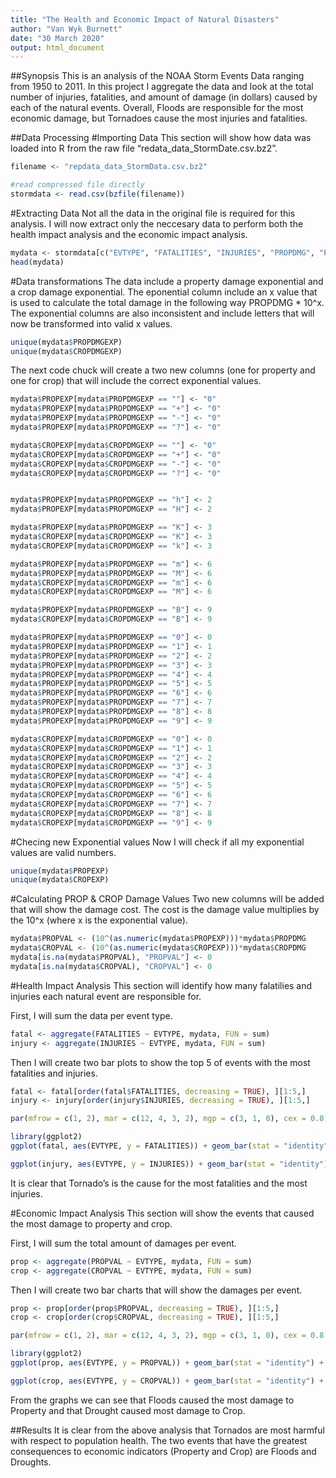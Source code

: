 ```yaml
---
title: "The Health and Economic Impact of Natural Disasters"
author: "Van Wyk Burnett"
date: "30 March 2020"
output: html_document
---
```


##Synopsis
This is an analysis of the NOAA Storm Events Data ranging from 1950 to 2011. In this project I aggregate the data and look at the total number of injuries, fatalities, and amount of damage (in dollars) caused by each of the natural events. Overall, Floods are responsible for the most economic damage, but Tornadoes cause the most injuries and fatalities.


##Data Processing
#Importing Data
This section will show how data was loaded into R from the raw file "redata_data_StormDate.csv.bz2".

```r
filename <- "repdata_data_StormData.csv.bz2"

#read compressed file directly
stormdata <- read.csv(bzfile(filename))

```

#Extracting Data
Not all the data in the original file is required for this analysis. I will now extract only the neccesary data to perform both the health impact analysis and the economic impact analysis.

```r
mydata <- stormdata[c("EVTYPE", "FATALITIES", "INJURIES", "PROPDMG", "PROPDMGEXP", "CROPDMG", "CROPDMGEXP")]
head(mydata)
```

#Data transformations
The data include a property damage exponential and a crop damage exponential. The eponential column include an x value that is used to calculate the total damage in the following way PROPDMG * 10^x. The exponential columns are also inconsistent and include letters that will now be transformed into valid x values.

```r
unique(mydata$PROPDMGEXP)
unique(mydata$CROPDMGEXP)

```

The next code chuck will create a two new columns (one for property and one for crop) that will include the correct exponential values.
```r
mydata$PROPEXP[mydata$PROPDMGEXP == ""] <- "0"
mydata$PROPEXP[mydata$PROPDMGEXP == "+"] <- "0"
mydata$PROPEXP[mydata$PROPDMGEXP == "-"] <- "0"
mydata$PROPEXP[mydata$PROPDMGEXP == "?"] <- "0"

mydata$CROPEXP[mydata$CROPDMGEXP == ""] <- "0"
mydata$CROPEXP[mydata$CROPDMGEXP == "+"] <- "0"
mydata$CROPEXP[mydata$CROPDMGEXP == "-"] <- "0"
mydata$CROPEXP[mydata$CROPDMGEXP == "?"] <- "0"


mydata$PROPEXP[mydata$PROPDMGEXP == "h"] <- 2
mydata$PROPEXP[mydata$PROPDMGEXP == "H"] <- 2

mydata$PROPEXP[mydata$PROPDMGEXP == "K"] <- 3
mydata$CROPEXP[mydata$CROPDMGEXP == "K"] <- 3
mydata$CROPEXP[mydata$CROPDMGEXP == "k"] <- 3

mydata$PROPEXP[mydata$PROPDMGEXP == "m"] <- 6
mydata$PROPEXP[mydata$PROPDMGEXP == "M"] <- 6
mydata$CROPEXP[mydata$CROPDMGEXP == "m"] <- 6
mydata$CROPEXP[mydata$CROPDMGEXP == "M"] <- 6

mydata$PROPEXP[mydata$PROPDMGEXP == "B"] <- 9
mydata$CROPEXP[mydata$CROPDMGEXP == "B"] <- 9

mydata$PROPEXP[mydata$PROPDMGEXP == "0"] <- 0
mydata$PROPEXP[mydata$PROPDMGEXP == "1"] <- 1
mydata$PROPEXP[mydata$PROPDMGEXP == "2"] <- 2
mydata$PROPEXP[mydata$PROPDMGEXP == "3"] <- 3
mydata$PROPEXP[mydata$PROPDMGEXP == "4"] <- 4
mydata$PROPEXP[mydata$PROPDMGEXP == "5"] <- 5
mydata$PROPEXP[mydata$PROPDMGEXP == "6"] <- 6
mydata$PROPEXP[mydata$PROPDMGEXP == "7"] <- 7
mydata$PROPEXP[mydata$PROPDMGEXP == "8"] <- 8
mydata$PROPEXP[mydata$PROPDMGEXP == "9"] <- 9

mydata$CROPEXP[mydata$CROPDMGEXP == "0"] <- 0
mydata$CROPEXP[mydata$CROPDMGEXP == "1"] <- 1
mydata$CROPEXP[mydata$CROPDMGEXP == "2"] <- 2
mydata$CROPEXP[mydata$CROPDMGEXP == "3"] <- 3
mydata$CROPEXP[mydata$CROPDMGEXP == "4"] <- 4
mydata$CROPEXP[mydata$CROPDMGEXP == "5"] <- 5
mydata$CROPEXP[mydata$CROPDMGEXP == "6"] <- 6
mydata$CROPEXP[mydata$CROPDMGEXP == "7"] <- 7
mydata$CROPEXP[mydata$CROPDMGEXP == "8"] <- 8
mydata$CROPEXP[mydata$CROPDMGEXP == "9"] <- 9
```

#Checing new Exponential values
Now I will check if all my exponential values are valid numbers.
```r
unique(mydata$PROPEXP)
unique(mydata$CROPEXP)

```

#Calculating PROP & CROP Damage Values
Two new columns will be added that will show the damage cost. The cost is the damage value multiplies by the 10^x (where x is the exponential value).
```r
mydata$PROPVAL <- (10^(as.numeric(mydata$PROPEXP)))*mydata$PROPDMG
mydata$CROPVAL <- (10^(as.numeric(mydata$CROPEXP)))*mydata$CROPDMG
mydata[is.na(mydata$PROPVAL), "PROPVAL"] <- 0
mydata[is.na(mydata$CROPVAL), "CROPVAL"] <- 0
```

#Health Impact Analysis
This section will identify how many falatilies and injuries each natural event are responsible for.

First, I will sum the data per event type.
```r
fatal <- aggregate(FATALITIES ~ EVTYPE, mydata, FUN = sum)
injury <- aggregate(INJURIES ~ EVTYPE, mydata, FUN = sum)
```

Then I will create two bar plots to show the top 5 of events with the most fatalities and injuries.
```r

fatal <- fatal[order(fatal$FATALITIES, decreasing = TRUE), ][1:5,]
injury <- injury[order(injury$INJURIES, decreasing = TRUE), ][1:5,]

par(mfrow = c(1, 2), mar = c(12, 4, 3, 2), mgp = c(3, 1, 0), cex = 0.8)

library(ggplot2)
ggplot(fatal, aes(EVTYPE, y = FATALITIES)) + geom_bar(stat = "identity") + xlab("Event Type") + ylab("Number of Fatalities") + ggtitle("Fatalities by Event type") + theme(axis.text.x = element_text(angle = 90, hjust = 1))

ggplot(injury, aes(EVTYPE, y = INJURIES)) + geom_bar(stat = "identity") + xlab("Event Type") + ylab("Number of Injuries") + ggtitle("Injuries by Event type") + theme(axis.text.x = element_text(angle = 90, hjust = 1))
```

It is clear that Tornado's is the cause for the most fatalities and the most injuries.

#Economic Impact Analysis
This section will show the events that caused the most damage to property and crop.

First, I will sum the total amount of damages per event.
```r
prop <- aggregate(PROPVAL ~ EVTYPE, mydata, FUN = sum)
crop <- aggregate(CROPVAL ~ EVTYPE, mydata, FUN = sum)
```

Then I will create two bar charts that will show the damages per event.
```r

prop <- prop[order(prop$PROPVAL, decreasing = TRUE), ][1:5,]
crop <- crop[order(crop$CROPVAL, decreasing = TRUE), ][1:5,]

par(mfrow = c(1, 2), mar = c(12, 4, 3, 2), mgp = c(3, 1, 0), cex = 0.8)

library(ggplot2)
ggplot(prop, aes(EVTYPE, y = PROPVAL)) + geom_bar(stat = "identity") + xlab("Event Type") + ylab("Damage Cost in Dollars") + ggtitle("Property Damage by Event type") + theme(axis.text.x = element_text(angle = 90, hjust = 1))

ggplot(crop, aes(EVTYPE, y = CROPVAL)) + geom_bar(stat = "identity") + xlab("Event Type") + ylab("Damage Cost in Dollars") + ggtitle("Crop Damage by Event type") + theme(axis.text.x = element_text(angle = 90, hjust = 1))
```

From the graphs we can see that Floods caused the most damage to Property and that Drought caused most damage to Crop.


##Results
It is clear from the above analysis that Tornados are most harmful with respect to population health.
The two events that have the greatest consequences to economic indicators (Property and Crop) are Floods and Droughts.
